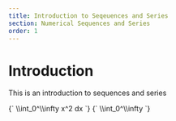 ```yaml
---
title: Introduction to Seqeuences and Series
section: Numerical Sequences and Series
order: 1
---
```


# Introduction

This is an introduction to sequences and series


<BlockMath>
  {`
       \\int_0^\\infty x^2 dx
   `}
</BlockMath>


<BlockMath>
  {`
       \\int_0^\\infty
   `}
</BlockMath>